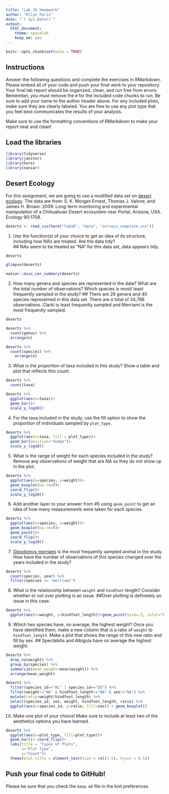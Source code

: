 ```yaml
---
title: "Lab 10 Homework"
author: "Ellyn Paris"
date: "`r Sys.Date()`"
output:
  html_document: 
    theme: spacelab
    keep_md: yes
---
```


```r
knitr::opts_chunk$set(echo = TRUE)
```

## Instructions
Answer the following questions and complete the exercises in RMarkdown. Please embed all of your code and push your final work to your repository. Your final lab report should be organized, clean, and run free from errors. Remember, you must remove the `#` for the included code chunks to run. Be sure to add your name to the author header above. For any included plots, make sure they are clearly labeled. You are free to use any plot type that you feel best communicates the results of your analysis.  

Make sure to use the formatting conventions of RMarkdown to make your report neat and clean!  

## Load the libraries
```r
library(tidyverse)
library(janitor)
library(here)
library(naniar)
``` 

## Desert Ecology
For this assignment, we are going to use a modified data set on [desert ecology](http://esapubs.org/archive/ecol/E090/118/). The data are from: S. K. Morgan Ernest, Thomas J. Valone, and James H. Brown. 2009. Long-term monitoring and experimental manipulation of a Chihuahuan Desert ecosystem near Portal, Arizona, USA. Ecology 90:1708.
```r
deserts <- read_csv(here("lab10", "data", "surveys_complete.csv"))
```

1. Use the function(s) of your choice to get an idea of its structure, including how NA's are treated. Are the data tidy?  
## NAs seem to be treated as "NA" for this data set, data appears tidy.
```r
deserts
```
```r
glimpse(deserts)
```
```r
naniar::miss_var_summary(deserts)
```

2. How many genera and species are represented in the data? What are the total number of observations? Which species is most/ least frequently sampled in the study?
## There are 26 genera and 40 species represetned in this data set. There are a total of 34,786 observations. Clarki is least frequently sampled and Merriami is the most frequently sampled.
```r
deserts
```


```r
deserts %>% 
  count(genus) %>% 
  arrange(n)
```
```r
deserts %>%
  count(species) %>% 
    arrange(n)
```

3. What is the proportion of taxa included in this study? Show a table and plot that reflects this count.
```r
deserts %>% 
  count(taxa)
```
```r
deserts %>% 
  ggplot(aes(x=taxa))+
  geom_bar()+
  scale_y_log10()
```

4. For the taxa included in the study, use the fill option to show the proportion of individuals sampled by `plot_type.`
```r
deserts %>% 
  ggplot(aes(x=taxa, fill = plot_type))+
  geom_bar(position="dodge")+
  scale_y_log10()
```

5. What is the range of weight for each species included in the study? Remove any observations of weight that are NA so they do not show up in the plot.
```r
deserts %>%
  ggplot(aes(x=species, y=weight))+
  geom_boxplot(na.rm=T)+
  coord_flip()+
  scale_y_log10()
```

6. Add another layer to your answer from #5 using `geom_point` to get an idea of how many measurements were taken for each species.
```r
deserts %>%
  ggplot(aes(x=species, y=weight))+
  geom_boxplot(na.rm=T)+
  geom_point()+
  coord_flip()+
  scale_y_log10()
```

7. [Dipodomys merriami](https://en.wikipedia.org/wiki/Merriam's_kangaroo_rat) is the most frequently sampled animal in the study. How have the number of observations of this species changed over the years included in the study?
```r
deserts %>% 
  count(species, year) %>% 
  filter(species == "merriami")
```
8. What is the relationship between `weight` and `hindfoot` length? Consider whether or not over plotting is an issue.
##Over plotting is definetely an issue in this case.
```r
deserts %>% 
  ggplot(aes(x=weight, y=hindfoot_length))+geom_point(size=.5, color="blue", alpha=0.5)
```

9. Which two species have, on average, the highest weight? Once you have identified them, make a new column that is a ratio of `weight` to `hindfoot_length`. Make a plot that shows the range of this new ratio and fill by sex.
## Spectabilis and Albigula have on average the highest weight.

```r
deserts %>% 
  drop_na(weight) %>% 
  group_by(species) %>% 
  summarize(mean_weight=mean(weight)) %>% 
  arrange(mean_weight)
```
```r
deserts %>% 
  filter(species_id=="NL" | species_id=="DS") %>% 
  filter(weight!="NA" & hindfoot_length!="NA" & sex!="NA") %>% 
  mutate(ratio=weight/hindfoot_length) %>% 
  select(species_id, sex, weight, hindfoot_length, ratio) %>% 
  ggplot(aes(x=species_id, y=ratio, fill=sex)) + geom_boxplot()
```


10. Make one plot of your choice! Make sure to include at least two of the aesthetics options you have learned.
```r
deserts %>% 
  ggplot(aes(x=plot_type, fill=plot_type))+
  geom_bar()+ coord_flip()+
  labs(title = "Types of Plots",
       x="Plot Type",
       y="Count")+
  theme(plot.title = element_text(size = rel(1.5), hjust = 0.5))
```

## Push your final code to GitHub!
Please be sure that you check the `keep md` file in the knit preferences. 